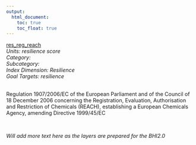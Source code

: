 ```yaml
---
output:
  html_document:
    toc: true
    toc_float: true
---
```


[res_reg_reach](https://github.com/OHI-Science/bhi/blob/master/baltic/layers/res_reg_reach_bhi2015.csv)\
*Units: resilience score*\
*Category:*\
*Subcategory:*\
*Index Dimension: Resilience*\
*Goal Targets: resilience*\
<br>

Regulation 1907/2006/EC of the European Parliament and of the Council of 18 December 2006 concerning the Registration, Evaluation, Authorisation and Restriction of Chemicals (REACH), establishing a European Chemicals Agency, amending Directive 1999/45/EC

<br>

*Will add more text here as the layers are prepared for the BHI2.0*

<br>



<br>

